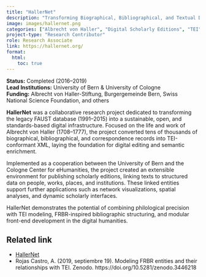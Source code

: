 ```yaml
---
title: "HallerNet"
description: "Transforming Biographical, Bibliographical, and Textual Data into a TEI-Based Infrastructure  "
image: images/hallernet.png
categories: ["Albrecht von Haller", "Digital Scholarly Editions", "TEI", "FRBR"]
project-type: "Research Contributor"
role: Research Associate
link: https://hallernet.org/
format:
  html:
    toc: true
---
```


**Status:** Completed (2016–2019)  
**Lead Institutions:** University of Bern & University of Cologne  
**Funding:** Albrecht von Haller-Stiftung, Burgergemeinde Bern, Swiss National Science Foundation, and others

**HallerNet** was a collaborative research project dedicated to transforming the legacy FAUST database (1991–2015) into a sustainable, open, and standards-based digital infrastructure. Focused on the life and work of Albrecht von Haller (1708–1777), the project converted tens of thousands of biographical, bibliographical, and correspondence records into TEI-conformant XML, laying the foundation for digital editing and semantic enrichment.

Implemented as a cooperation between the University of Bern and the Cologne Center for eHumanities, the project created an extensible environment for publishing scholarly editions, linking texts to structured data on people, works, places, and institutions. These linked entities support further applications such as network visualizations, spatial analyses, and dynamic scholarly interfaces.

HallerNet demonstrates the potential of combining philological precision with TEI modeling, FRBR-inspired bibliographic structuring, and modular front-end development in the digital humanities.


## Related link
- [HallerNet](https://hallernet.org/)
- Rojas Castro, A. (2019, septiembre 19). Modeling FRBR entities and their relationships with TEI. Zenodo. https://doi.org/10.5281/zenodo.3446218